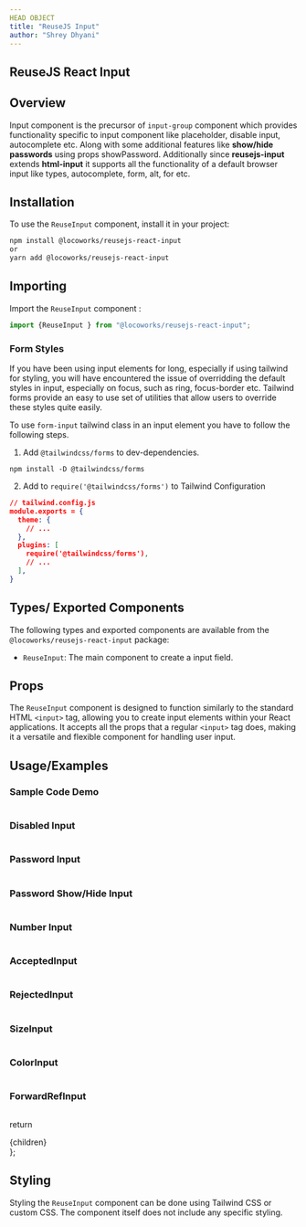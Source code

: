 ```yaml
---
HEAD OBJECT
title: "ReuseJS Input"
author: "Shrey Dhyani"
---
```



## ReuseJS React Input

## Overview

Input component is the precursor of `input-group` component which provides functionality specific to input component like placeholder, disable input, autocomplete etc. Along with some additional features like **show/hide passwords** using props showPassword.
Additionally since **reusejs-input** extends **html-input** it supports all the functionality of a default browser input like types, autocomplete, form, alt, for etc.

## Installation

To use the `ReuseInput` component, install it in your project:

```bash
npm install @locoworks/reusejs-react-input
or 
yarn add @locoworks/reusejs-react-input
```

## Importing

Import the `ReuseInput` component :

```jsx
import {ReuseInput } from "@locoworks/reusejs-react-input";
```

### Form Styles

If you have been using input elements for long, especially if using tailwind for styling, you will have encountered the issue of overridding the default styles in input, especially on focus, such as ring, focus-border etc. Tailwind forms provide an easy to
use set of utilities that allow users to override these styles quite easily.

To use `form-input` tailwind class in an input element you have to follow the following steps.


1. Add `@tailwindcss/forms` to dev-dependencies.
```shell
npm install -D @tailwindcss/forms
```

2. Add to `require('@tailwindcss/forms')` to Tailwind Configuration
```json
// tailwind.config.js
module.exports = {
  theme: {
    // ...
  },
  plugins: [
    require('@tailwindcss/forms'),
    // ...
  ],
}
```

## Types/ Exported Components

The following types and exported components are available from the `@locoworks/reusejs-react-input` package:

- `ReuseInput`: The main component to create a input field.

## Props

The `ReuseInput` component is designed to function similarly to the standard HTML `<input>` tag, allowing you to create input elements within your React applications. It accepts all the props that a regular `<input>` tag does, making it a versatile and flexible component for handling user input.

## Usage/Examples

### Sample Code Demo

<SampleInput/>

```js path=../../components/input/SampleInput name=SampleInput
```

### Disabled Input

<DisabledInput/>

```js path=../../components/input/DisabledInput name=DisabledInput
```

### Password Input

<PasswordInput/>

```js path=../../components/input/PasswordInput name=PasswordInput
```

### Password Show/Hide Input

<PasswordShowHide/>

```js path=../../components/input/PasswordShowHide name=PasswordShowHide
```

### Number Input

<NumberInput/>

```js path=../../components/input/NumberInput name=NumberInput
```
### AcceptedInput

<AcceptedInput/>

```js path=../../components/input/AcceptedInput name=AcceptedInput
```
### RejectedInput

<RejectedInput/>

```js path=../../components/input/RejectedInput name=RejectedInput
```
### SizeInput

<SizeInput/>

```js path=../../components/input/SizeInput name=SizeInput
```
### ColorInput

<ColorInput/>

```js path=../../components/input/ColorInput name=ColorInput
```

### ForwardRefInput

<ForwardRefInput/>

```jsx path=../../components/input/ForwardRefInput name=ForwardRefInput
```


  return <div className="prose max-w-full mx-4 pb-10" >{children}</div>
};

## Styling

Styling the `ReuseInput` component can be done using Tailwind CSS or custom CSS. The component itself does not include any specific styling.
